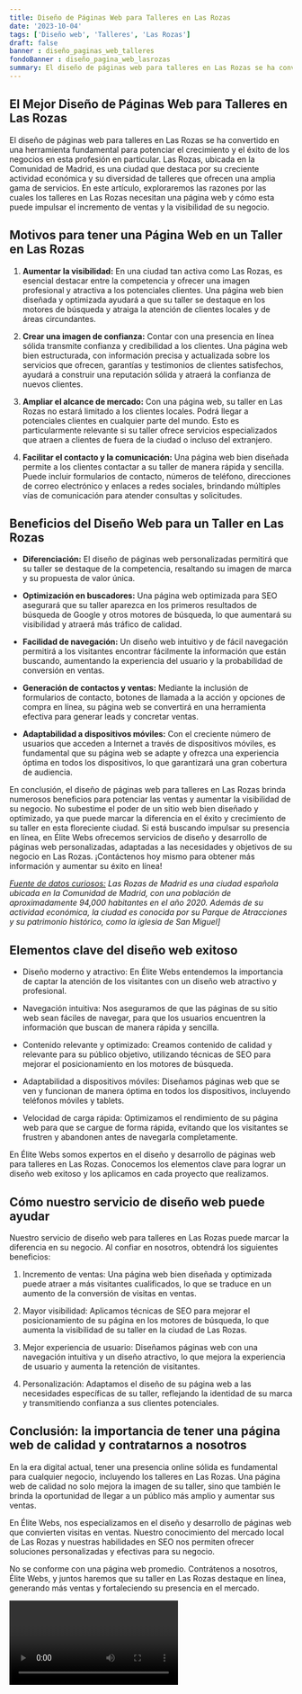 ```yaml
---
title: Diseño de Páginas Web para Talleres en Las Rozas
date: '2023-10-04'
tags: ['Diseño web', 'Talleres', 'Las Rozas']
draft: false
banner : diseño_paginas_web_talleres
fondoBanner : diseño_pagina_web_lasrozas
summary: El diseño de páginas web para talleres en Las Rozas se ha convertido en una herramienta fundamental para potenciar el crecimiento y el éxito de los negocios en esta profesión en particular. Las Rozas, ubicada en la Comunidad de Madrid, es una ciudad que destaca por su creciente actividad económica y su diversidad de talleres que ofrecen una amplia gama de servicios. En este artículo, exploraremos las razones por las cuales los talleres en Las Rozas necesitan una página web y cómo esta puede impulsar el incremento de ventas y la visibilidad de su negocio.
---
```


## **El Mejor Diseño de Páginas Web para Talleres en Las Rozas**

El diseño de páginas web para talleres en Las Rozas se ha convertido en una herramienta fundamental para potenciar el crecimiento y el éxito de los negocios en esta profesión en particular. Las Rozas, ubicada en la Comunidad de Madrid, es una ciudad que destaca por su creciente actividad económica y su diversidad de talleres que ofrecen una amplia gama de servicios. En este artículo, exploraremos las razones por las cuales los talleres en Las Rozas necesitan una página web y cómo esta puede impulsar el incremento de ventas y la visibilidad de su negocio.

## **Motivos para tener una Página Web en un Taller en Las Rozas**

1. **Aumentar la visibilidad:** En una ciudad tan activa como Las Rozas, es esencial destacar entre la competencia y ofrecer una imagen profesional y atractiva a los potenciales clientes. Una página web bien diseñada y optimizada ayudará a que su taller se destaque en los motores de búsqueda y atraiga la atención de clientes locales y de áreas circundantes.

2. **Crear una imagen de confianza:** Contar con una presencia en línea sólida transmite confianza y credibilidad a los clientes. Una página web bien estructurada, con información precisa y actualizada sobre los servicios que ofrecen, garantías y testimonios de clientes satisfechos, ayudará a construir una reputación sólida y atraerá la confianza de nuevos clientes.

3. **Ampliar el alcance de mercado:** Con una página web, su taller en Las Rozas no estará limitado a los clientes locales. Podrá llegar a potenciales clientes en cualquier parte del mundo. Esto es particularmente relevante si su taller ofrece servicios especializados que atraen a clientes de fuera de la ciudad o incluso del extranjero.

4. **Facilitar el contacto y la comunicación:** Una página web bien diseñada permite a los clientes contactar a su taller de manera rápida y sencilla. Puede incluir formularios de contacto, números de teléfono, direcciones de correo electrónico y enlaces a redes sociales, brindando múltiples vías de comunicación para atender consultas y solicitudes.

## **Beneficios del Diseño Web para un Taller en Las Rozas**

- **Diferenciación:** El diseño de páginas web personalizadas permitirá que su taller se destaque de la competencia, resaltando su imagen de marca y su propuesta de valor única.

- **Optimización en buscadores:** Una página web optimizada para SEO asegurará que su taller aparezca en los primeros resultados de búsqueda de Google y otros motores de búsqueda, lo que aumentará su visibilidad y atraerá más tráfico de calidad.

- **Facilidad de navegación:** Un diseño web intuitivo y de fácil navegación permitirá a los visitantes encontrar fácilmente la información que están buscando, aumentando la experiencia del usuario y la probabilidad de conversión en ventas.

- **Generación de contactos y ventas:** Mediante la inclusión de formularios de contacto, botones de llamada a la acción y opciones de compra en línea, su página web se convertirá en una herramienta efectiva para generar leads y concretar ventas.

- **Adaptabilidad a dispositivos móviles:** Con el creciente número de usuarios que acceden a Internet a través de dispositivos móviles, es fundamental que su página web se adapte y ofrezca una experiencia óptima en todos los dispositivos, lo que garantizará una gran cobertura de audiencia.

En conclusión, el diseño de páginas web para talleres en Las Rozas brinda numerosos beneficios para potenciar las ventas y aumentar la visibilidad de su negocio. No subestime el poder de un sitio web bien diseñado y optimizado, ya que puede marcar la diferencia en el éxito y crecimiento de su taller en esta floreciente ciudad. Si está buscando impulsar su presencia en línea, en Élite Webs ofrecemos servicios de diseño y desarrollo de páginas web personalizadas, adaptadas a las necesidades y objetivos de su negocio en Las Rozas. ¡Contáctenos hoy mismo para obtener más información y aumentar su éxito en línea!

*[Fuente de datos curiosos:](https://es.wikipedia.org/wiki/Las_Rozas_de_Madrid) Las Rozas de Madrid es una ciudad española ubicada en la Comunidad de Madrid, con una población de aproximadamente 94,000 habitantes en el año 2020. Además de su actividad económica, la ciudad es conocida por su Parque de Atracciones y su patrimonio histórico, como la iglesia de San Miguel]*

<GifSeo />

<Cta />

## Elementos clave del diseño web exitoso

- Diseño moderno y atractivo: En Élite Webs entendemos la importancia de captar la atención de los visitantes con un diseño web atractivo y profesional.

- Navegación intuitiva: Nos aseguramos de que las páginas de su sitio web sean fáciles de navegar, para que los usuarios encuentren la información que buscan de manera rápida y sencilla.

- Contenido relevante y optimizado: Creamos contenido de calidad y relevante para su público objetivo, utilizando técnicas de SEO para mejorar el posicionamiento en los motores de búsqueda.

- Adaptabilidad a dispositivos móviles: Diseñamos páginas web que se ven y funcionan de manera óptima en todos los dispositivos, incluyendo teléfonos móviles y tablets.

- Velocidad de carga rápida: Optimizamos el rendimiento de su página web para que se cargue de forma rápida, evitando que los visitantes se frustren y abandonen antes de navegarla completamente.

En Élite Webs somos expertos en el diseño y desarrollo de páginas web para talleres en Las Rozas. Conocemos los elementos clave para lograr un diseño web exitoso y los aplicamos en cada proyecto que realizamos.

## Cómo nuestro servicio de diseño web puede ayudar

Nuestro servicio de diseño web para talleres en Las Rozas puede marcar la diferencia en su negocio. Al confiar en nosotros, obtendrá los siguientes beneficios:

1. Incremento de ventas: Una página web bien diseñada y optimizada puede atraer a más visitantes cualificados, lo que se traduce en un aumento de la conversión de visitas en ventas.

2. Mayor visibilidad: Aplicamos técnicas de SEO para mejorar el posicionamiento de su página en los motores de búsqueda, lo que aumenta la visibilidad de su taller en la ciudad de Las Rozas.

3. Mejor experiencia de usuario: Diseñamos páginas web con una navegación intuitiva y un diseño atractivo, lo que mejora la experiencia de usuario y aumenta la retención de visitantes.

4. Personalización: Adaptamos el diseño de su página web a las necesidades específicas de su taller, reflejando la identidad de su marca y transmitiendo confianza a sus clientes potenciales.

## Conclusión: la importancia de tener una página web de calidad y contratarnos a nosotros

En la era digital actual, tener una presencia online sólida es fundamental para cualquier negocio, incluyendo los talleres en Las Rozas. Una página web de calidad no solo mejora la imagen de su taller, sino que también le brinda la oportunidad de llegar a un público más amplio y aumentar sus ventas.

En Élite Webs, nos especializamos en el diseño y desarrollo de páginas web que convierten visitas en ventas. Nuestro conocimiento del mercado local de Las Rozas y nuestras habilidades en SEO nos permiten ofrecer soluciones personalizadas y efectivas para su negocio.

No se conforme con una página web promedio. Contrátenos a nosotros, Élite Webs, y juntos haremos que su taller en Las Rozas destaque en línea, generando más ventas y fortaleciendo su presencia en el mercado.

<Video />

<CtaBot job='Talleres' city='Las Rozas'/>

<Gmaps query='Las Rozas+españa+maps' />